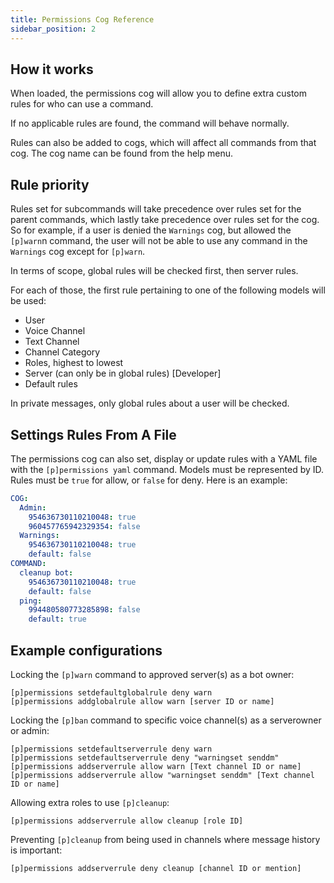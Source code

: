 ```yaml
---
title: Permissions Cog Reference
sidebar_position: 2
---
```


## How it works

When loaded, the permissions cog will allow you to define extra custom rules for who can use a command.

If no applicable rules are found, the command will behave normally.

Rules can also be added to cogs, which will affect all commands from that cog. The cog name can be found from the help menu.

## Rule priority

Rules set for subcommands will take precedence over rules set for the parent commands, which lastly take precedence over rules set for the cog. So for example, if a user is denied the `Warnings` cog, but allowed the `[p]warn`n command, the user will not be able to use any command in the `Warnings` cog except for `[p]warn`.

In terms of scope, global rules will be checked first, then server rules.

For each of those, the first rule pertaining to one of the following models will be used:

- User
- Voice Channel
- Text Channel
- Channel Category
- Roles, highest to lowest
- Server (can only be in global rules) [Developer]
- Default rules

In private messages, only global rules about a user will be checked.

## Settings Rules From A File

The permissions cog can also set, display or update rules with a YAML file with the `[p]permissions yaml` command. Models must be represented by ID. Rules must be `true` for allow, or `false` for deny.
Here is an example:

```yaml
COG:
  Admin:
    954636730110210048: true
    960457765942329354: false
  Warnings:
    954636730110210048: true
    default: false
COMMAND:
  cleanup bot:
    954636730110210048: true
    default: false
  ping:
    994480580773285898: false
    default: true
```

## Example configurations

Locking the `[p]warn` command to approved server(s) as a bot owner:

```
[p]permissions setdefaultglobalrule deny warn
[p]permissions addglobalrule allow warn [server ID or name]
```

Locking the `[p]ban` command to specific voice channel(s) as a serverowner or admin:

```
[p]permissions setdefaultserverrule deny warn
[p]permissions setdefaultserverrule deny "warningset senddm"
[p]permissions addserverrule allow warn [Text channel ID or name]
[p]permissions addserverrule allow "warningset senddm" [Text channel ID or name]
```

Allowing extra roles to use `[p]cleanup`:

```
[p]permissions addserverrule allow cleanup [role ID]
```

Preventing `[p]cleanup` from being used in channels where message history is important:

```
[p]permissions addserverrule deny cleanup [channel ID or mention]
```
